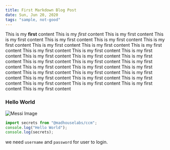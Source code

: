 ```yaml
---
title: First Markdown Blog Post
date: Sun, Jun 20, 2020
tags: "sample, not-good"
---
```



This is my **first** content
This is my _first_ content
This is my first content
This is my first content
This is my first content
This is my first content
This is my first content
This is my first content
This is my first content
This is my first content
This is my first content
This is my first content
This is my first content
This is my first content
This is my first content
This is my first content
This is my first content
This is my first content
This is my first content
This is my first content
This is my first content
This is my first content
This is my first content
This is my first content
This is my first content
This is my first content
This is my first content
This is my first content
This is my first content
This is my first content
This is my first content
This is my first content

### Hello World

![Messi Image](https://icdn.football-espana.net/wp-content/uploads/2021/05/Lionel-Messi-7.jpg)

```javascript
import secrets from "@madhouselabs/ccm";
console.log("Hello World");
console.log(secrets);
```

we need `username` and `password` for user to login.